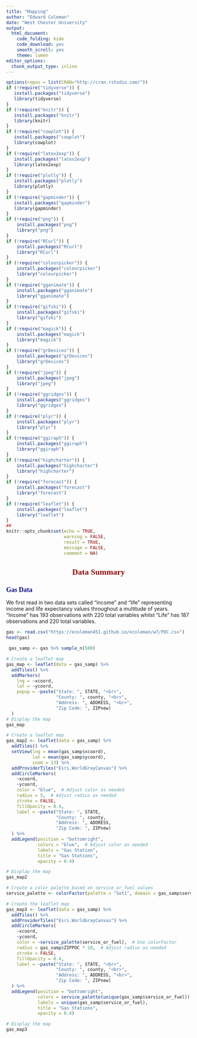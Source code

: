 ---
title: "Mapping"
author: "Edward Coleman"
date: "West Chester University"
output:
  html_document: 
    code_folding: hide
    code_download: yes
    smooth_scroll: yes
    theme: lumen
editor_options:
  chunk_output_type: inline
---

<style type="text/css">

div#TOC li {
    list-style:none;
    background-color:lightgray;
    background-image:none;
    background-repeat:none;
    background-position:0;
    font-family: Arial, Helvetica, sans-serif;
    color: #780c0c;
}

h1.title {
  font-size: 24px;
  color: DarkRed;
  text-align: center;
  font-family: Arial, Helvetica, sans-serif;
  font-variant-caps: normal;
}
h4.author { 
    font-size: 18px;
  font-family: "Times New Roman", Times, serif;
  color: DarkRed;
  text-align: center;
}
h4.date { 
  font-size: 18px;
  font-family: "Times New Roman", Times, serif;
  color: DarkBlue;
  text-align: center;
}
h1 { 
    font-size: 22px;
    font-family: "Times New Roman", Times, serif;
    color: darkred;
    font-weight: bold;
    text-align: center;
}
h2 { 
    font-size: 18px;
    font-family: "Times New Roman", Times, serif;
    color: navy;
    text-align: left;
}

h3 { 
    font-size: 18px;
    font-family: "Times New Roman", Times, serif;
    color: navy;
    font-weight: bold;
    text-align: left;
}

h4 {
    font-size: 18px;
    font-family: "Times New Roman", Times, serif;
    color: darkred;
    text-align: left;
}


/* Tab features */
.nav>li>a {
    position: relative;
    display: block;
    padding: 2px 15px;
    color: #990000;
}
.nav-pills>li.active>a, .nav-pills>li.active>a:hover, .nav-pills>li.active>a:focus {
    color: #ffffff;
    background-color: #990000;
}
/*
nav-pills>li:nth-child(2) {
    background: green;
 }
 */
</style>

```{r setup, include=FALSE, comment=NA}
options(repos = list(CRAN="http://cran.rstudio.com/"))
if (!require("tidyverse")) {
   install.packages("tidyverse")
   library(tidyverse)
}
if (!require("knitr")) {
   install.packages("knitr")
   library(knitr)
}
if (!require("cowplot")) {
   install.packages("cowplot")
   library(cowplot)
}
if (!require("latex2exp")) {
   install.packages("latex2exp")
   library(latex2exp)
}
if (!require("plotly")) {
   install.packages("plotly")
   library(plotly)
}
if (!require("gapminder")) {
   install.packages("gapminder")
   library(gapminder)
}
if (!require("png")) {
    install.packages("png")    
    library("png")
}
if (!require("RCurl")) {
    install.packages("RCurl")    
    library("RCurl")
}
if (!require("colourpicker")) {
    install.packages("colourpicker")              
    library("colourpicker")
}
if (!require("gganimate")) {
    install.packages("gganimate")              
    library("gganimate")
}
if (!require("gifski")) {
    install.packages("gifski")              
    library("gifski")
}
if (!require("magick")) {
    install.packages("magick")              
    library("magick")
}
if (!require("grDevices")) {
    install.packages("grDevices")              
    library("grDevices")
}
if (!require("jpeg")) {
    install.packages("jpeg")              
    library("jpeg")
}
if (!require("ggridges")) {
    install.packages("ggridges")              
    library("ggridges")
}
if (!require("plyr")) {
    install.packages("plyr")              
    library("plyr")
}
if (!require("ggiraph")) {
    install.packages("ggiraph")              
    library("ggiraph")
}
if (!require("highcharter")) {
    install.packages("highcharter")              
    library("highcharter")
}
if (!require("forecast")) {
    install.packages("forecast")              
    library("forecast")
}
if (!require("leaflet")) {
    install.packages("leaflet")              
    library("leaflet")
}
## 
knitr::opts_chunk$set(echo = TRUE,       
                      warning = FALSE,   
                      result = TRUE,   
                      message = FALSE,
                      comment = NA)
```

# Data Summary
## Gas Data
  We first read in two data sets called "income" and "life" representing income and life expectancy values throughout a multitude of years. "Income" has 193 observations with 220 total variables whilst "Life" has 187 observations and 220 total variables.
```{r, comment=NA}
gas <- read.csv("https://ecoleman451.github.io/ecoleman/w7/POC.csv")
head(gas)
```
```{r, comment=NA}
 gas_samp <- gas %>% sample_n(500)

# Create a leaflet map
gas_map <- leaflet(data = gas_samp) %>%
  addTiles() %>%
  addMarkers(
    lng = ~xcoord,
    lat = ~ycoord,
    popup = ~paste("State: ", STATE, "<br>",
                   "County: ", county, "<br>",
                   "Address: ", ADDRESS, "<br>",
                   "Zip Code: ", ZIPnew)
  )
# Display the map
gas_map
```

```{r, comment=NA}
# Create a leaflet map
gas_map2 <- leaflet(data = gas_samp) %>%
  addTiles() %>%
  setView(lng = mean(gas_samp$xcoord), 
          lat = mean(gas_samp$ycoord), 
          zoom = 13) %>%
  addProviderTiles("Esri.WorldGrayCanvas") %>%
  addCircleMarkers(
    ~xcoord, 
    ~ycoord,
    color = "blue",  # Adjust color as needed
    radius = 5,  # Adjust radius as needed
    stroke = FALSE, 
    fillOpacity = 0.4,
    label = ~paste("State: ", STATE,
                   "County: ", county,
                   "Address: ", ADDRESS,
                   "Zip Code: ", ZIPnew)
  ) %>%
  addLegend(position = "bottomright", 
            colors = "blue",  # Adjust color as needed
            labels = "Gas Station",
            title = "Gas Stations",
            opacity = 0.4)

# Display the map
gas_map2
```

```{r, comment=NA}
# Create a color palette based on service_or_fuel values
service_palette <- colorFactor(palette = "Set1", domain = gas_samp$service_or_fuel)

# Create the leaflet map
gas_map3 <- leaflet(data = gas_samp) %>%
  addTiles() %>%
  addProviderTiles("Esri.WorldGrayCanvas") %>%
  addCircleMarkers(
    ~xcoord, 
    ~ycoord,
    color = ~service_palette(service_or_fuel),  # Use colorFactor
    radius = gas_samp$ZIPPOC * 10,  # Adjust radius as needed
    stroke = FALSE, 
    fillOpacity = 0.4,
    label = ~paste("State: ", STATE, "<br>",
                   "County: ", county, "<br>",
                   "Address: ", ADDRESS, "<br>",
                   "Zip Code: ", ZIPnew)
  ) %>%
  addLegend(position = "bottomright", 
            colors = service_palette(unique(gas_samp$service_or_fuel)),  # Use unique service_or_fuel values
            labels = unique(gas_samp$service_or_fuel),
            title = "Gas Stations",
            opacity = 0.4)

# Display the map
gas_map3
```

